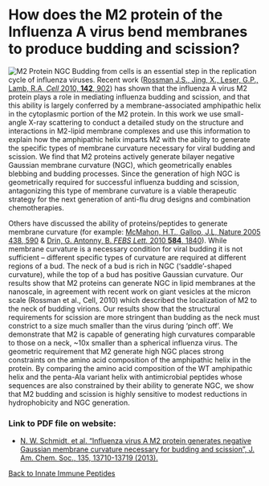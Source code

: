 # How does the M2 protein of the Influenza A virus bend membranes to produce budding and scission?
![M2 Protein NGC](/jacs-2013-00146z_0002.jpeg)
Budding from cells is an essential step in the replication cycle of influenza viruses. Recent work ([Rossman J.S., Jing, X., Leser, G.P., Lamb, R.A, _Cell_ 2010, **142**, 902](https://pubmed.ncbi.nlm.nih.gov/20850012/)) has shown that the influenza A virus M2 protein plays a role in mediating influenza budding and scission, and that this ability is largely conferred by a membrane-associated amphipathic helix in the cytoplasmic portion of the M2 protein. In this work we use small-angle X-ray scattering to conduct a detailed study on the structure and interactions in M2-lipid membrane complexes and use this information to explain how the amphipathic helix imparts M2 with the ability to generate the specific types of membrane curvature necessary for viral budding and scission. We find that M2 proteins actively generate bilayer negative Gaussian membrane curvature (NGC), which geometrically enables blebbing and budding processes. Since the generation of high NGC is geometrically required for successful influenza budding and scission, antagonizing this type of membrane curvature is a viable therapeutic strategy for the next generation of anti-flu drug designs and combination chemotherapies.

Others have discussed the ability of proteins/peptides to generate membrane curvature (for example: [McMahon, H.T., Gallop, J.L, Nature 2005 438, 590](https://pubmed.ncbi.nlm.nih.gov/16319878/) & [Drin, G. Antonny, B. _FEBS Lett._ 2010 **584**, 1840](https://pubmed.ncbi.nlm.nih.gov/19837069/)). While membrane curvature is a necessary condition for viral budding it is not sufficient – different specific types of curvature are required at different regions of a bud. The neck of a bud is rich in NGC (‘saddle’-shaped curvature), while the top of a bud has positive Gaussian curvature. Our results show that M2 proteins can generate NGC in lipid membranes at the nanoscale, in agreement with recent work on giant vesicles at the micron scale (Rossman et al., Cell, 2010) which described the localization of M2 to the neck of budding virions. Our results show that the structural requirements for scission are more stringent than budding as the neck must constrict to a size much smaller than the virus during ‘pinch off’. We demonstrate that M2 is capable of generating high curvatures comparable to those on a neck, ~10x smaller than a spherical influenza virus. The geometric requirement that M2 generate high NGC places strong constraints on the amino acid composition of the amphipathic helix in the protein. By comparing the amino acid composition of the WT amphipathic helix and the penta-Ala variant helix with antimicrobial peptides whose sequences are also constrained by their ability to generate NGC, we show that M2 budding and scission is highly sensitive to modest reductions in hydrophobicity and NGC generation.

### Link to PDF file on website: 
- [N. W. Schmidt, et al. “Influenza virus A M2 protein generates negative Gaussian membrane curvature necessary for budding and scission”, J. Am. Chem. Soc., 135, 13710-13719 (2013).](/pdf/10.1021~ja400146z.pdf)

[Back to Innate Immune Peptides](/research/innate-immune-peptides)